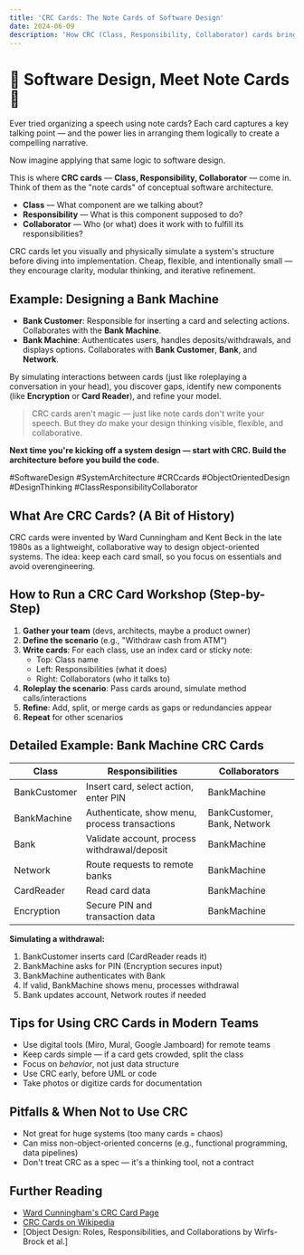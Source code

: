 ```yaml
---
title: 'CRC Cards: The Note Cards of Software Design'
date: 2024-06-09
description: 'How CRC (Class, Responsibility, Collaborator) cards bring clarity and flexibility to conceptual software architecture. Practical analogy, example, and actionable advice.'
---
```


# 🧠 Software Design, Meet Note Cards 🧠

Ever tried organizing a speech using note cards? Each card captures a key talking point — and the power lies in arranging them logically to create a compelling narrative.

Now imagine applying that same logic to software design.

This is where **CRC cards** — **Class, Responsibility, Collaborator** — come in. Think of them as the "note cards" of conceptual software architecture.

- **Class** — What component are we talking about?
- **Responsibility** — What is this component supposed to do?
- **Collaborator** — Who (or what) does it work with to fulfill its responsibilities?

CRC cards let you visually and physically simulate a system's structure before diving into implementation. Cheap, flexible, and intentionally small — they encourage clarity, modular thinking, and iterative refinement.

## Example: Designing a Bank Machine

- **Bank Customer**: Responsible for inserting a card and selecting actions. Collaborates with the **Bank Machine**.
- **Bank Machine**: Authenticates users, handles deposits/withdrawals, and displays options. Collaborates with **Bank Customer**, **Bank**, and **Network**.

By simulating interactions between cards (just like roleplaying a conversation in your head), you discover gaps, identify new components (like **Encryption** or **Card Reader**), and refine your model.

> CRC cards aren't magic — just like note cards don't write your speech. But they _do_ make your design thinking visible, flexible, and collaborative.

**Next time you're kicking off a system design — start with CRC. Build the architecture before you build the code.**

#SoftwareDesign #SystemArchitecture #CRCcards #ObjectOrientedDesign #DesignThinking #ClassResponsibilityCollaborator

## What Are CRC Cards? (A Bit of History)

CRC cards were invented by Ward Cunningham and Kent Beck in the late 1980s as a lightweight, collaborative way to design object-oriented systems. The idea: keep each card small, so you focus on essentials and avoid overengineering.

## How to Run a CRC Card Workshop (Step-by-Step)

1. **Gather your team** (devs, architects, maybe a product owner)
2. **Define the scenario** (e.g., "Withdraw cash from ATM")
3. **Write cards**: For each class, use an index card or sticky note:
   - Top: Class name
   - Left: Responsibilities (what it does)
   - Right: Collaborators (who it talks to)
4. **Roleplay the scenario**: Pass cards around, simulate method calls/interactions
5. **Refine**: Add, split, or merge cards as gaps or redundancies appear
6. **Repeat** for other scenarios

## Detailed Example: Bank Machine CRC Cards

| Class        | Responsibilities                              | Collaborators               |
| ------------ | --------------------------------------------- | --------------------------- |
| BankCustomer | Insert card, select action, enter PIN         | BankMachine                 |
| BankMachine  | Authenticate, show menu, process transactions | BankCustomer, Bank, Network |
| Bank         | Validate account, process withdrawal/deposit  | BankMachine                 |
| Network      | Route requests to remote banks                | BankMachine                 |
| CardReader   | Read card data                                | BankMachine                 |
| Encryption   | Secure PIN and transaction data               | BankMachine                 |

**Simulating a withdrawal:**

1. BankCustomer inserts card (CardReader reads it)
2. BankMachine asks for PIN (Encryption secures input)
3. BankMachine authenticates with Bank
4. If valid, BankMachine shows menu, processes withdrawal
5. Bank updates account, Network routes if needed

## Tips for Using CRC Cards in Modern Teams

- Use digital tools (Miro, Mural, Google Jamboard) for remote teams
- Keep cards simple — if a card gets crowded, split the class
- Focus on _behavior_, not just data structure
- Use CRC early, before UML or code
- Take photos or digitize cards for documentation

## Pitfalls & When Not to Use CRC

- Not great for huge systems (too many cards = chaos)
- Can miss non-object-oriented concerns (e.g., functional programming, data pipelines)
- Don't treat CRC as a spec — it's a thinking tool, not a contract

## Further Reading

- [Ward Cunningham's CRC Card Page](http://c2.com/doc/oopsla89/paper.html)
- [CRC Cards on Wikipedia](https://en.wikipedia.org/wiki/CRC_card)
- [Object Design: Roles, Responsibilities, and Collaborations by Wirfs-Brock et al.]
